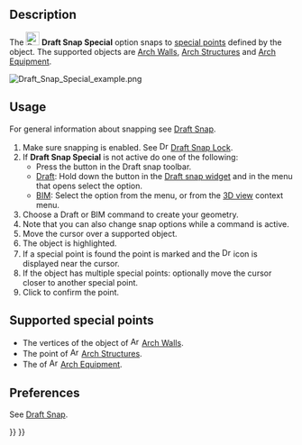 <languages/>
<translate>

<!--T:9-->
{{Docnav
|[[Draft_Snap_Parallel|Snap Parallel]]
|[[Draft_Snap_Near|Snap Near]]
|[[Draft_Workbench|Draft]]
|IconL=Draft_Snap_Parallel.svg
|IconR=Draft_Snap_Near.svg
|IconC=Workbench_Draft.svg
}}

<!--T:1-->
{{GuiCommand
|Name=Draft Snap Special
|MenuLocation=Snapping → Snap special
|Workbenches=[[Draft_Workbench|Draft]], [[BIM_Workbench|BIM]]
|Version=0.17
|SeeAlso=[[Draft_Snap|Draft Snap]], [[Draft_Snap_Lock|Draft Snap Lock]]
}}

== Description == <!--T:12--> 

<!--T:2-->
The [[Image:Draft_Snap_Special.svg|24px]] '''Draft Snap Special''' option snaps to [[#Supported_special_points|special points]] defined by the object. The supported objects are [[Arch_Wall|Arch Walls]], [[Arch_Structure|Arch Structures]] and [[Arch_Equipment|Arch Equipment]].

</translate>
[[Image:Draft_Snap_Special_example.png]]
<translate>
<!--T:4-->
{{Caption|Snapping the second point of a line to a special point of an  Arch Wall, which is a vertex of its Base object}}

== Usage == <!--T:5-->

<!--T:13-->
For general information about snapping see [[Draft_Snap|Draft Snap]].

<!--T:6-->
# Make sure snapping is enabled. See [[Image:Draft_Snap_Lock.svg|16px]] [[Draft_Snap_Lock|Draft Snap Lock]].
# If '''Draft Snap Special''' is not active do one of the following:
#* Press the {{Button|[[Image:Draft_Snap_Special.svg|16px]] [[Draft_Snap_Special|Snap special]]}} button in the Draft snap toolbar.
#* [[Draft_Workbench|Draft]]: Hold down the {{Button|[[Image:Draft_Snap_Lock.svg|x16px]][[Image:Toolbar_flyout_arrow.svg|x16px]]}} button in the [[Draft_snap_widget|Draft snap widget]] and in the menu that opens select the {{MenuCommand|[[Image:Draft_Snap_Special.svg|16px]] Snap special}} option.
#* [[BIM_Workbench|BIM]]: Select the {{MenuCommand|Snapping → [[Image:Draft_Snap_Special.svg|16px]] Snap special}} option from the menu, or from the [[3D_view|3D view]] context menu.
# Choose a Draft or BIM command to create your geometry.
# Note that you can also change snap options while a command is active.
# Move the cursor over a supported object.
# The object is highlighted.
# If a special point is found the point is marked and the [[Image:Draft_Snap_Special.svg|16px]] icon is displayed near the cursor.
# If the object has multiple special points: optionally move the cursor closer to another special point.
# Click to confirm the point.

==Supported special points== <!--T:14-->

<!--T:15-->
* The vertices of the {{PropertyData|Base}} object of [[Image:Arch_Wall.svg|16px]] [[Arch_Wall|Arch Walls]].
* The {{PropertyData|Placement}} point of [[Image:Arch_Structure.svg|16px]] [[Arch_Structure|Arch Structures]].
* The {{PropertyData|Snap Points}} of [[Image:Arch_Equipment.svg|16px]] [[Arch_Equipment|Arch Equipment]].

== Preferences == <!--T:16-->

<!--T:17-->
See [[Draft_Snap#Preferences|Draft Snap]].


<!--T:8-->
{{Docnav
|[[Draft_Snap_Parallel|Snap Parallel]]
|[[Draft_Snap_Near|Snap Near]]
|[[Draft_Workbench|Draft]]
|IconL=Draft_Snap_Parallel.svg
|IconR=Draft_Snap_Near.svg
|IconC=Workbench_Draft.svg
}}

</translate>
{{Draft Tools navi{{#translation:}}}}
{{Userdocnavi{{#translation:}}}}